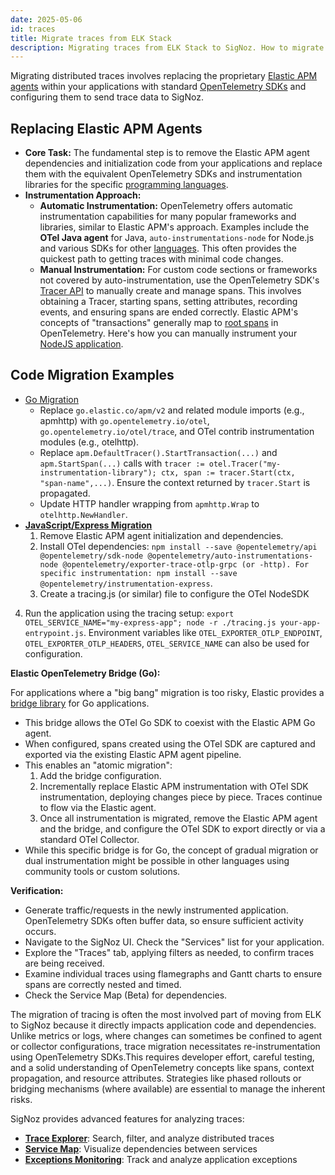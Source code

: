 ```yaml
---
date: 2025-05-06
id: traces
title: Migrate traces from ELK Stack
description: Migrating traces from ELK Stack to SigNoz. How to migrate traces from ELK to SigNoz.
---
```


Migrating distributed traces involves replacing the proprietary [Elastic APM agents](https://www.elastic.co/docs/solutions/observability/apm/elastic-apm-agents) within your applications with standard [OpenTelemetry SDKs](https://opentelemetry.io/docs/languages/) and configuring them to send trace data to SigNoz.

## Replacing Elastic APM Agents

* **Core Task:** The fundamental step is to remove the Elastic APM agent dependencies and initialization code from your applications and replace them with the equivalent OpenTelemetry SDKs and instrumentation libraries for the specific [programming languages](https://opentelemetry.io/docs/languages/java/instrumentation/).
* **Instrumentation Approach:**  
  * **Automatic Instrumentation:** OpenTelemetry offers automatic instrumentation capabilities for many popular frameworks and libraries, similar to Elastic APM's approach. Examples include the **OTel Java agent** for Java, `auto-instrumentations-node` for Node.js and various SDKs for other [languages](https://signoz.io/docs/instrumentation/). This often provides the quickest path to getting traces with minimal code changes.  
  * **Manual Instrumentation:** For custom code sections or frameworks not covered by auto-instrumentation, use the OpenTelemetry SDK's [Tracer API](/docs/traces-management/trace-api/overview) to manually create and manage spans. This involves obtaining a Tracer, starting spans, setting attributes, recording events, and ensuring spans are ended correctly. Elastic APM's concepts of "transactions" generally map to [root spans](https://signoz.io/blog/distributed-tracing-span/) in OpenTelemetry. Here's how you can manually instrument your [NodeJS application](https://signoz.io/docs/instrumentation/manual-instrumentation/javascript/opentelemetry-nodejs/).

## Code Migration Examples

* [Go Migration](https://signoz.io/opentelemetry/go/)
  * Replace `go.elastic.co/apm/v2` and related module imports (e.g., apmhttp) with `go.opentelemetry.io/otel`, `go.opentelemetry.io/otel/trace`, and OTel contrib instrumentation modules (e.g., otelhttp).  
  * Replace `apm.DefaultTracer().StartTransaction(...)` and `apm.StartSpan(...)` calls with `tracer := otel.Tracer("my-instrumentation-library"); ctx, span := tracer.Start(ctx, "span-name",...)`. Ensure the context returned by `tracer.Start` is propagated.  
  * Update HTTP handler wrapping from `apmhttp.Wrap` to `otelhttp.NewHandler`.  
* **[JavaScript/Express Migration](https://signoz.io/docs/instrumentation/opentelemetry-express/)**  
  1. Remove Elastic APM agent initialization and dependencies.  
  2. Install OTel dependencies: `npm install --save @opentelemetry/api @opentelemetry/sdk-node @opentelemetry/auto-instrumentations-node @opentelemetry/exporter-trace-otlp-grpc (or -http). For specific instrumentation: npm install --save @opentelemetry/instrumentation-express`.  
  3. Create a tracing.js (or similar) file to configure the OTel NodeSDK
 4.  Run the application using the tracing setup: `export OTEL_SERVICE_NAME="my-express-app"; node -r ./tracing.js your-app-entrypoint.js`. Environment variables like `OTEL_EXPORTER_OTLP_ENDPOINT`, `OTEL_EXPORTER_OTLP_HEADERS`, `OTEL_SERVICE_NAME` can also be used for configuration.

**Elastic OpenTelemetry Bridge (Go):**

For applications where a "big bang" migration is too risky, Elastic provides a [bridge library](https://pkg.go.dev/go.elastic.co/apm/module/apmotel/v2) for Go applications.

* This bridge allows the OTel Go SDK to coexist with the Elastic APM Go agent.  
* When configured, spans created using the OTel SDK are captured and exported via the existing Elastic APM agent pipeline.  
* This enables an "atomic migration":  
  1. Add the bridge configuration.  
  2. Incrementally replace Elastic APM instrumentation with OTel SDK instrumentation, deploying changes piece by piece. Traces continue to flow via the Elastic agent.  
  3. Once all instrumentation is migrated, remove the Elastic APM agent and the bridge, and configure the OTel SDK to export directly or via a standard OTel Collector. 
* While this specific bridge is for Go, the concept of gradual migration or dual instrumentation might be possible in other languages using community tools or custom solutions.

**Verification:**

* Generate traffic/requests in the newly instrumented application. OpenTelemetry SDKs often buffer data, so ensure sufficient activity occurs.
* Navigate to the SigNoz UI. Check the "Services" list for your application.
* Explore the "Traces" tab, applying filters as needed, to confirm traces are being received.
* Examine individual traces using flamegraphs and Gantt charts to ensure spans are correctly nested and timed.
* Check the Service Map (Beta) for dependencies.


The migration of tracing is often the most involved part of moving from ELK to SigNoz because it directly impacts application code and dependencies. Unlike metrics or logs, where changes can sometimes be confined to agent or collector configurations, trace migration necessitates re-instrumentation using OpenTelemetry SDKs.This requires developer effort, careful testing, and a solid understanding of OpenTelemetry concepts like spans, context propagation, and resource attributes. Strategies like phased rollouts or bridging mechanisms (where available) are essential to manage the inherent risks.

SigNoz provides advanced features for analyzing traces:
- **[Trace Explorer](/docs/product-features/trace-explorer/)**: Search, filter, and analyze distributed traces
- **[Service Map](/docs/userguide/service-map/)**: Visualize dependencies between services
- **[Exceptions Monitoring](/docs/userguide/exceptions/)**: Track and analyze application exceptions
